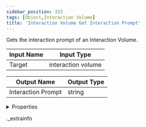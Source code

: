 ```yaml
---
sidebar_position: 333
tags: [Object,Interaction Volume]
title: 'Interaction Volume Get Interaction Prompt'
---
```


Gets the interaction prompt of an Interaction Volume.



<IChip uuid="0c351297-db4d-43e7-81a3-95dc5ddde401" />

| Input Name | Input Type |
|-----------|-----------|
| Target | interaction volume |

| Output Name | Output Type |
|-----------|-----------|
| Interaction Prompt | string |


<details>
  <summary>Properties</summary>
  <div>
    <div>
    <table>
      <thead>
        <tr>
          <th>Room availability:</th>
          <th>Available everywhere</th>
        </tr>
        <tr>
          <th>Is beta required?</th>
          <th>No</th>
        </tr>
        <tr>
          <th>Is this chip a trolling risk?</th>
          <th>No</th>
        </tr>
        <tr>
          <th>Is this chip a role assignment risk?</th>
          <th>No</th>
        </tr>
        <tr>
          <th>Chip UUID</th>
          <th>0c351297-db4d-43e7-81a3-95dc5ddde401</th>
        </tr>
      </thead>
    </table>
    </div>
  </div>
</details>

._extrainfo